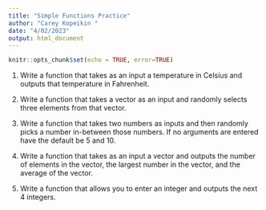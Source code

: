 ```yaml
---
title: "Simple Functions Practice"
author: "Carey Kopeikin "
date: "4/02/2023"
output: html_document
---
```


```r
knitr::opts_chunk$set(echo = TRUE, error=TRUE)
```


1. Write a function that takes as an input a temperature in Celsius and outputs that temperature in Fahrenheit. 



2. Write a function that takes a vector as an input and randomly selects three elements from that vector.



3. Write a function that takes two numbers as inputs and then randomly picks a number in-between those numbers. If no arguments are entered have the default be 5 and 10.



4. Write a function that takes as an input a vector and outputs the number of elements in the vector, the largest number in the vector, and the average of the vector.



5. Write a function that allows you to enter an integer and outputs the next 4 integers.
 
